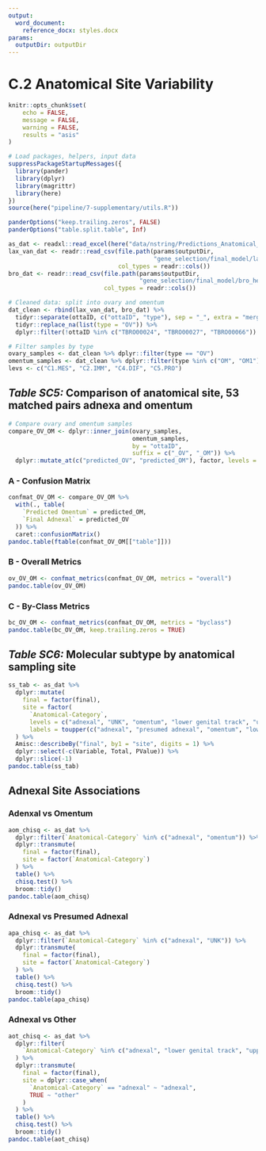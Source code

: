 ```yaml
---
output:
  word_document:
    reference_docx: styles.docx
params:
  outputDir: outputDir
---
```


# C.2 Anatomical Site Variability

```r
knitr::opts_chunk$set(
	echo = FALSE,
	message = FALSE,
	warning = FALSE,
	results = "asis"
)
```

```r
# Load packages, helpers, input data
suppressPackageStartupMessages({
  library(pander)
  library(dplyr)
  library(magrittr)
  library(here)
})
source(here("pipeline/7-supplementary/utils.R"))

panderOptions("keep.trailing.zeros", FALSE)
panderOptions("table.split.table", Inf)

as_dat <- readxl::read_excel(here("data/nstring/Predictions_Anatomical_04FEB2019.xlsx"))
lax_van_dat <- readr::read_csv(file.path(params$outputDir,
                                         "gene_selection/final_model/lax_van_om_test_predictions.csv"),
                               col_types = readr::cols())
bro_dat <- readr::read_csv(file.path(params$outputDir,
                                     "gene_selection/final_model/bro_het_test_predictions.csv"),
                           col_types = readr::cols())
```

```r
# Cleaned data: split into ovary and omentum
dat_clean <- rbind(lax_van_dat, bro_dat) %>%
  tidyr::separate(ottaID, c("ottaID", "type"), sep = "_", extra = "merge", fill = "right") %>%
  tidyr::replace_na(list(type = "OV")) %>% 
  dplyr::filter(!ottaID %in% c("TBRO00024", "TBRO00027", "TBRO00066"))

# Filter samples by type
ovary_samples <- dat_clean %>% dplyr::filter(type == "OV")
omentum_samples <- dat_clean %>% dplyr::filter(type %in% c("OM", "OM1"))
levs <- c("C1.MES", "C2.IMM", "C4.DIF", "C5.PRO")
```

## _Table SC5:_ Comparison of anatomical site, 53 matched pairs adnexa and omentum

```r
# Compare ovary and omentum samples
compare_OV_OM <- dplyr::inner_join(ovary_samples,
                                   omentum_samples,
                                   by = "ottaID",
                                   suffix = c("_OV", "_OM")) %>% 
  dplyr::mutate_at(c("predicted_OV", "predicted_OM"), factor, levels = levs)
```

### A - Confusion Matrix

```r
confmat_OV_OM <- compare_OV_OM %>% 
  with(., table(
    `Predicted Omentum` = predicted_OM,
    `Final Adnexal` = predicted_OV
  )) %>% 
  caret::confusionMatrix()
pandoc.table(ftable(confmat_OV_OM[["table"]]))
```

### B - Overall Metrics

```r
ov_OV_OM <- confmat_metrics(confmat_OV_OM, metrics = "overall")
pandoc.table(ov_OV_OM)
```

### C - By-Class Metrics

```r
bc_OV_OM <- confmat_metrics(confmat_OV_OM, metrics = "byclass")
pandoc.table(bc_OV_OM, keep.trailing.zeros = TRUE)
```

## _Table SC6:_ Molecular subtype by anatomical sampling site

```r
ss_tab <- as_dat %>% 
  dplyr::mutate(
    final = factor(final),
    site = factor(
      `Anatomical-Category`,
      levels = c("adnexal", "UNK", "omentum", "lower genital track", "upper genital track", "peritoneal"),
      labels = toupper(c("adnexal", "presumed adnexal", "omentum", "lower genital track", "upper genital track", "peritoneal")))
  ) %>% 
  Amisc::describeBy("final", by1 = "site", digits = 1) %>% 
  dplyr::select(-c(Variable, Total, PValue)) %>% 
  dplyr::slice(-1)
pandoc.table(ss_tab)
```

## Adnexal Site Associations

### Adenxal vs Omentum

```r
aom_chisq <- as_dat %>% 
  dplyr::filter(`Anatomical-Category` %in% c("adnexal", "omentum")) %>% 
  dplyr::transmute(
    final = factor(final),
    site = factor(`Anatomical-Category`)
  ) %>% 
  table() %>% 
  chisq.test() %>% 
  broom::tidy()
pandoc.table(aom_chisq)
```

### Adnexal vs Presumed Adnexal

```r
apa_chisq <- as_dat %>% 
  dplyr::filter(`Anatomical-Category` %in% c("adnexal", "UNK")) %>% 
  dplyr::transmute(
    final = factor(final),
    site = factor(`Anatomical-Category`)
  ) %>% 
  table() %>% 
  chisq.test() %>% 
  broom::tidy()
pandoc.table(apa_chisq)
```

### Adnexal vs Other

```r
aot_chisq <- as_dat %>% 
  dplyr::filter(
    `Anatomical-Category` %in% c("adnexal", "lower genital track", "upper genital track", "peritoneal")
  ) %>% 
  dplyr::transmute(
    final = factor(final),
    site = dplyr::case_when(
      `Anatomical-Category` == "adnexal" ~ "adnexal",
      TRUE ~ "other"
    )
  ) %>% 
  table() %>% 
  chisq.test() %>% 
  broom::tidy()
pandoc.table(aot_chisq)
```

